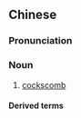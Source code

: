 {{also|鶏冠|鸡冠}}
==Chinese==
{{zh-forms|s=鸡冠|t2=鷄冠}}

===Pronunciation===
{{zh-pron
|m=jīguān
|c=gai1 gun1
|cat=n
}}

===Noun===
{{zh-noun}}

# [[cockscomb]] {{gloss|the [[crest]] of a rooster}}

====Derived terms====
{{zh-der|雞冠石|雞冠花}}
